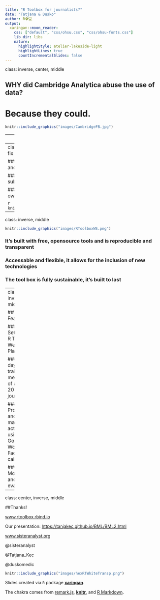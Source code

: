 ```yaml
---
title: "R Toolbox for journalists?" 
date: "Tatjana & Dusko"
author: R🛠💻
output:
  xaringan::moon_reader:
    css: ["default", "css/ohsu.css", "css/ohsu-fonts.css"]
    lib_dir: libs
    nature:
      highlightStyle: atelier-lakeside-light
      highlightLines: true
      countIncrementalSlides: false
---
```

class: inverse, center, middle

## **WHY** did Cambridge Analytica abuse the use of data?
# Because they could. 


```r
knitr::include_graphics("images/CambridgeFB.jpg")
```

---
class: inverse, center, middle

```r
knitr::include_graphics("images/hexRTWhiteTransp.png")
```
### Are journalist suitably equiped to confront this issue? 

### Are they able to up-skill to challange the deceivers?

### R Toolbox -> understanding of the power of data

---
class: inverse, middle
### Now you can start to fix things.

### - Examine and contradict corrupted claims and narratives. 

### - Back up your stories with scientific substanciation. 

### - Turn speculation into hard fact with your own data investigations.

```r
knitr::include_graphics("images/RTools.png")
```

---
class: inverse, middle

```r
knitr::include_graphics("images/RToolboxWS.png")
```

### It's built with free, opensource tools and is reproducible and transparent

### Accessable and flexible, it allows for the inclusion of new technologies  

### The tool box is fully sustainable, it's built to last

---
class: inverse, middle

## Feasability 
```r
knitr::include_graphics("images/Feasability.jpeg")
```

### - Setting up R Tool Box Web Platform

### - 80 days of training and mentoring of at least 20 journalist

### - Promotional and marketing activities using Google Ad Words and Facebook caimpaign.

### - Monitoring and evaluation 

---
class: center, inverse, middle

##Thanks!

[www.rtoolbox.rbind.io](http://rtoolbox.rbind.io//) 

Our presentation: <https://tanjakec.github.io/BML/BML2.html>

[www.sisteranalyst.org](https://sisteranalyst.org/) 

@sisteranalyst

@Tatjana_Kec

@duskomedic

```r
knitr::include_graphics("images/hexRTWhiteTransp.png")
```
Slides created via `R` package [**xaringan**](https://github.com/yihui/xaringan).

The chakra comes from [remark.js](https://remarkjs.com), [**knitr**](http://yihui.name/knitr), and [R Markdown](https://rmarkdown.rstudio.com).

